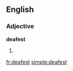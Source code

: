 ==English==

===Adjective===
'''deafest'''

# {{superlative of|[[deaf]]}}

{{anagrams:en/adeefst}}
[[fr:deafest]]
[[simple:deafest]]